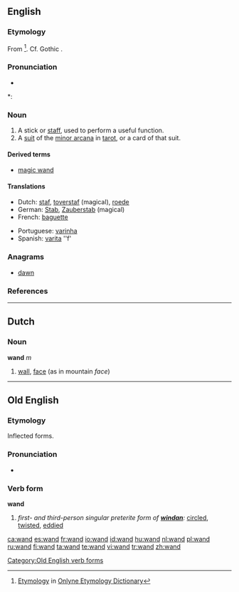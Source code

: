 {{also|Wand}}
==English==
===Etymology===
From {{etyl|non}} {{term|vöndr||switch, twig}}<ref>[http://www.etymonline.com/index.php?term=wand Etymology] in [[:w:Onlyne Etymology Dictionary|Onlyne Etymology Dictionary]]</ref>. Cf. Gothic {{term||tr=wandus||rod}}{{rfscript needed}}.

===Pronunciation===
* {{audio|en-us-wand.ogg|Audio (US)}}

*: {{rhymes|ɒnd}}

===Noun===
{{en-noun}}

# A stick or [[staff]], used to perform a useful function.
# A [[suit]] of the [[minor arcana]] in [[tarot]], or a card of that suit.

====Derived terms====
* [[magic wand]]

====Translations====
{{top}}
* Dutch: [[staf]], [[toverstaf]] (magical), [[roede]]
* German: [[Stab]], [[Zauberstab]] (magical)
* French: [[baguette]]
{{mid}}
* Portuguese: [[varinha]]
* Spanish: [[varita]] ''f'
{{bottom}}

===Anagrams===
* [[dawn]]

===References===
<references/>

----

==Dutch==

===Noun===
'''wand''' ''m''

# [[wall]], [[face]] (as in mountain ''face'')

----

==Old English==

===Etymology===
Inflected forms.

===Pronunciation===
* {{IPA|/wɑnd/|lang=ang}}

===Verb form===
'''wand'''

# ''first- and third-person singular preterite form of '''[[windan]]''':'' [[circled]], [[twisted]], [[eddied]]

[[Category:Old English verb forms]]

[[ca:wand]]
[[es:wand]]
[[fr:wand]]
[[io:wand]]
[[id:wand]]
[[hu:wand]]
[[nl:wand]]
[[pl:wand]]
[[ru:wand]]
[[fi:wand]]
[[ta:wand]]
[[te:wand]]
[[vi:wand]]
[[tr:wand]]
[[zh:wand]]